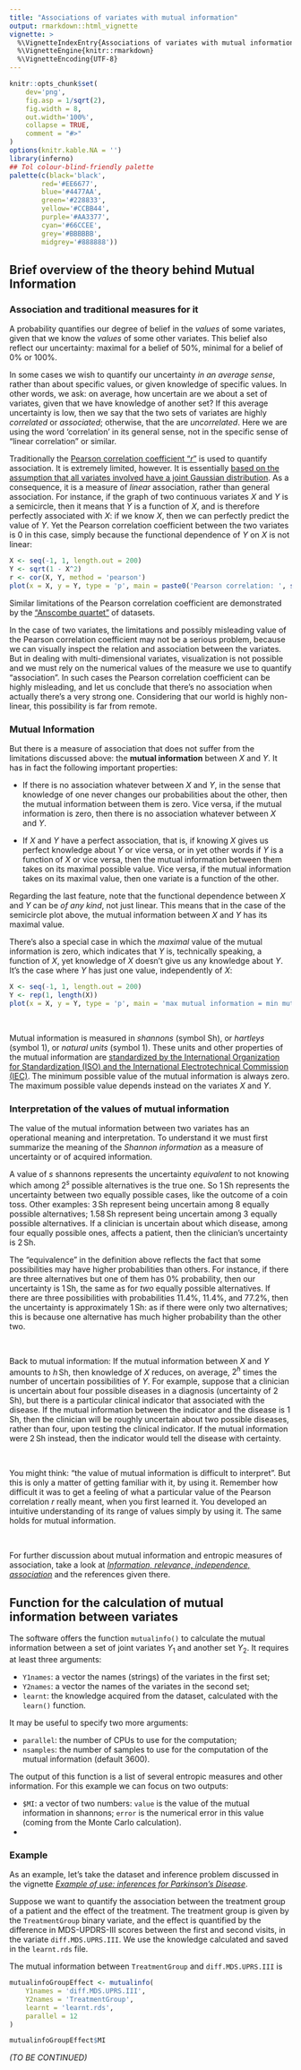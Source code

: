 ```yaml
---
title: "Associations of variates with mutual information"
output: rmarkdown::html_vignette
vignette: >
  %\VignetteIndexEntry{Associations of variates with mutual information}
  %\VignetteEngine{knitr::rmarkdown}
  %\VignetteEncoding{UTF-8}
---
```


```r
knitr::opts_chunk$set(
    dev='png',
    fig.asp = 1/sqrt(2),
    fig.width = 8,
    out.width='100%',
    collapse = TRUE,
    comment = "#>"
)
options(knitr.kable.NA = '')
library(inferno)
## Tol colour-blind-friendly palette
palette(c(black='black',
        red='#EE6677',
        blue='#4477AA',
        green='#228833',
        yellow='#CCBB44',
        purple='#AA3377',
        cyan='#66CCEE',
        grey='#BBBBBB',
        midgrey='#888888'))
```

## Brief overview of the theory behind Mutual Information

### Association and traditional measures for it

A probability quantifies our degree of belief in the *values* of some variates, given that we know the *values* of some other variates. This belief also reflect our uncertainty: maximal for a belief of 50%, minimal for a belief of 0% or 100%.

In some cases we wish to quantify our uncertainty *in an average sense*, rather than about specific values, or given knowledge of specific values. In other words, we ask: on average, how uncertain are we about a set of variates, given that we have knowledge of another set? If this average uncertainty is low, then we say that the two sets of variates are highly *correlated* or *associated*; otherwise, that the are *uncorrelated*. Here we are using the word 'correlation' in its general sense, not in the specific sense of "linear correlation" or similar.

Traditionally the [Pearson correlation coefficient "$r$"](https://mathworld.wolfram.com/CorrelationCoefficient.html) is used to quantify association. It is extremely limited, however. It is essentially [based on the assumption that all variates involved have a joint Gaussian distribution](https://doi.org/10.1080/01621459.1954.10501231). As a consequence, it is a measure of *linear* association, rather than general association. For instance, if the graph of two continuous variates $X$ and $Y$ is a semicircle, then it means that $Y$ is a function of $X$, and is therefore perfectly associated with $X$: if we know $X$, then we can perfectly predict the value of $Y$. Yet the Pearson correlation coefficient between the two variates is $0$ in this case, simply because the functional dependence of $Y$ on $X$ is not linear:
```r
X <- seq(-1, 1, length.out = 200)
Y <- sqrt(1 - X^2)
r <- cor(X, Y, method = 'pearson')
plot(x = X, y = Y, type = 'p', main = paste0('Pearson correlation: ', signif(r, 2)))
```
Similar limitations of the Pearson correlation coefficient are demonstrated by the ["Anscombe quartet"](https://doi.org/10.2307/2682899) of datasets.

In the case of two variates, the limitations and possibly misleading value of the Pearson correlation coefficient may not be a serious problem, because we can visually inspect the relation and association between the variates. But in dealing with multi-dimensional variates, visualization is not possible and we must rely on the numerical values of the measure we use to quantify "association". In such cases the Pearson correlation coefficient can be highly misleading, and let us conclude that there's no association when actually there's a very strong one. Considering that our world is highly non-linear, this possibility is far from remote.

### Mutual Information

But there is a measure of association that does not suffer from the limitations discussed above: the **mutual information** between $X$ and $Y$. It has in fact the following important properties:

- If there is no association whatever between $X$ and $Y$, in the sense that knowledge of one never changes our probabilities about the other, then the mutual information between them is zero. Vice versa, if the mutual information is zero, then there is no association whatever between $X$ and $Y$.

- If $X$ and $Y$ have a perfect association, that is, if knowing $X$ gives us perfect knowledge about $Y$ or vice versa, or in yet other words if $Y$ is a function of $X$ or vice versa, then the mutual information between them takes on its maximal possible value. Vice versa, if the mutual information takes on its maximal value, then one variate is a function of the other.

Regarding the last feature, note that the functional dependence between $X$ and $Y$ can be *of any kind*, not just linear. This means that in the case of the semicircle plot above, the mutual information between $X$ and $Y$ has its maximal value.

There's also a special case in which the *maximal* value of the mutual information is zero, which indicates that $Y$ is, technically speaking, a function of $X$, yet knowledge of $X$ doesn't give us any knowledge about $Y$. It's the case where $Y$ has just one value, independently of $X$:

```r
X <- seq(-1, 1, length.out = 200)
Y <- rep(1, length(X))
plot(x = X, y = Y, type = 'p', main = 'max mutual information = min mutual information = 0')
```

\

Mutual information is measured in *shannons* (symbol $\mathrm{Sh}$), or *hartleys* (symbol $\mathrm{1}$), or *natural units* (symbol $\mathrm{1}$). These units and other properties of the mutual information are [standardized by the International Organization for Standardization (ISO) and the International Electrotechnical Commission (IEC)](https://archive.org/details/iso-standards-collection/BS%20EN%2080000-13-2008%20-%201%20Quantities%20and%20units). The minimum possible value of the mutual information is always zero. The maximum possible value depends instead on the variates $X$ and $Y$.

### Interpretation of the values of mutual information

The value of the mutual information between two variates has an operational meaning and interpretation. To understand it we must first summarize the meaning of the *Shannon information* as a measure of uncertainty or of acquired information.

A value of $s$ shannons represents the uncertainty *equivalent* to not knowing which among $2^s$ possible alternatives is the true one. So $1\,\mathrm{Sh}$ represents the uncertainty between two equally possible cases, like the outcome of a coin toss. Other examples: $3\,\mathrm{Sh}$ represent being uncertain among 8 equally possible alternatives; $1.58\,\mathrm{Sh}$ represent being uncertain among 3 equally possible alternatives. If a clinician is uncertain about which disease, among four equally possible ones, affects a patient, then the clinician's uncertainty is $2\,\mathrm{Sh}$.

The "equivalence" in the definition above reflects the fact that some possibilities may have higher probabilities than others. For instance, if there are three alternatives but one of them has 0% probability, then our uncertainty is $1\,\mathrm{Sh}$, the same as for *two* equally possible alternatives. If there are three possibilities with probabilities 11.4%, 11.4%, and 77.2%, then the uncertainty is approximately $1\,\mathrm{Sh}$: as if there were only two alternatives; this is because one alternative has much higher probability than the other two.

\

Back to mutual information: If the mutual information between $X$ and $Y$ amounts to $h\,\mathrm{Sh}$, then knowledge of $X$  reduces, on average, $2^h$ times the number of uncertain possibilities of $Y$. For example, suppose that a clinician is uncertain about four possible diseases in a diagnosis (uncertainty of $2\,\mathrm{Sh}$), but there is a particular clinical indicator that associated with the disease. If the mutual information between the indicator and the disease  is $1\,\mathrm{Sh}$, then the clinician will be roughly uncertain about two possible diseases, rather than four, upon testing the clinical indicator. If the mutual information were $2\,\mathrm{Sh}$ instead, then the indicator would tell the disease with certainty.

\

You might think: "the value of mutual information is difficult to interpret". But this is only a matter of getting familiar with it, by using it. Remember how difficult it was to get a feeling of what a particular value of the Pearson correlation $r$ really meant, when you first learned it. You developed an intuitive understanding of its range of values simply by using it. The same holds for mutual information.

\

For further discussion about mutual information and entropic measures of association, take a look at [*Information, relevance, independence, association*](https://pglpm.github.io/ADA511/information.html) and the references given there.


## Function for the calculation of mutual information between variates

The software offers the function `mutualinfo()` to calculate the mutual information between a set of joint variates $Y_1$ and another set $Y_2$. It requires at least three arguments:

- `Y1names`: a vector the names (strings) of the variates in the first set;
- `Y2names`: a vector the names of the variates in the second set;
- `learnt`: the knowledge acquired from the dataset, calculated with the `learn()` function.

It may be useful to specify two more arguments:

- `parallel`: the number of CPUs to use for the computation;
- `nsamples`: the number of samples to use for the computation of the mutual information (default 3600).

The output of this function is a list of several entropic measures and other information. For this example we can focus on two outputs:

- `$MI`: a vector of two numbers: `value` is the value of the mutual information in shannons; `error` is the numerical error in this value (coming from the Monte Carlo calculation).
- 




### Example

As an example, let's take the dataset and inference problem discussed in the vignette [*Example of use: inferences for Parkinson's Disease*](vignette_parkinson.html).

Suppose we want to quantify the association between the treatment group of a patient and the effect of the treatment. The treatment group is given by the `TreatmentGroup` binary variate, and the effect is quantified by the difference in MDS-UPDRS-III scores between the first and second visits, in the variate `diff.MDS.UPRS.III`. We use the knowledge calculated and saved in the `learnt.rds` file.

The mutual information between `TreatmentGroup` and `diff.MDS.UPRS.III` is
```r
mutualinfoGroupEffect <- mutualinfo(
    Y1names = 'diff.MDS.UPRS.III',
    Y2names = 'TreatmentGroup',
    learnt = 'learnt.rds',
    parallel = 12
)

mutualinfoGroupEffect$MI
```


*(TO BE CONTINUED)*
